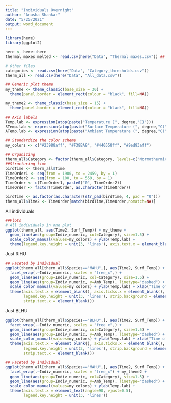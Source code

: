 ```yaml
---
title: "Individuals Overnight"
author: "Anusha Shankar"
date: "5/25/2021"
output: word_document
---
```


```r
library(here)
library(ggplot2)

here <- here::here
thermal_maxes_melted <- read.csv(here("Data", "Thermal_maxes.csv")) ## Raw temperatures

# Other files
categories <- read.csv(here("Data", "Category_thresholds.csv"))
therm_all <- read.csv(here("Data", "All_data.csv"))

## Generic plot theme
my_theme <- theme_classic(base_size = 30) + 
  theme(panel.border = element_rect(colour = "black", fill=NA))

my_theme2 <- theme_classic(base_size = 15) + 
  theme(panel.border = element_rect(colour = "black", fill=NA))

## Axis labels
Temp.lab <- expression(atop(paste("Temperature (", degree,"C)")))
STemp.lab <- expression(atop(paste("Surface Temperature (", degree,"C)")))
ATemp.lab <- expression(atop(paste("Ambient Temperature (", degree,"C)")))

## Standardize the color scheme
my_colors <- c("#23988aff", "#F38BA8", "#440558ff", "#9ed93aff")

## Organizing
therm_all$Category <- factor(therm_all$Category, levels=c("Normothermic", "Shallow Torpor", "Transition", "Deep Torpor"))
##Structuring time
birdTime <- therm_all$Time
TimeOrder1 <- seq(from = 1900, to = 2459, by = 1)
TimeOrder2 <- seq(from = 100, to = 559, by = 1)
TimeOrder <- c(TimeOrder1, paste0("0", TimeOrder2))
TimeOrder <- factor(TimeOrder, as.character(TimeOrder))

birdTime <- as.factor(as.character(str_pad(birdTime, 4, pad = "0")))
therm_all$Time2 <- TimeOrder[match(birdTime,TimeOrder,nomatch=NA)]

```

All individuals
```r
##Plots
# All individuals in one plot
ggplot(therm_all, aes(Time2, Surf_Temp)) + my_theme +
  geom_line(aes(group=Indiv_numeric, col=Category), size=1.5) +
  scale_color_manual(values=my_colors) + ylab(Temp.lab) +
  theme(legend.key.height = unit(3, 'lines'), axis.text.x = element_blank())
```

Just RIHU
```r
## Faceted by individual
ggplot(therm_all[therm_all$Species=="MAHU",], aes(Time2, Surf_Temp)) + my_theme +
  facet_wrap(.~Indiv_numeric, scales = "free_x",) + 
  geom_line(aes(group=Indiv_numeric, col=Category), size=1.5) +
  geom_line(aes(group=Indiv_numeric, y=Amb_Temp), linetype="dashed") +
  scale_color_manual(values=my_colors) + ylab(Temp.lab) + xlab("Time of night") +
  theme(axis.text.x = element_blank(), axis.ticks.x = element_blank(),
        legend.key.height = unit(3, 'lines'), strip.background = element_blank(),
        strip.text.x = element_blank())
```

Just BLHU
```r
ggplot(therm_all[therm_all$Species=="BLHU",], aes(Time2, Surf_Temp)) + my_theme +
  facet_wrap(.~Indiv_numeric, scales = "free_x",) + 
  geom_line(aes(group=Indiv_numeric, col=Category), size=1.5) +
  geom_line(aes(group=Indiv_numeric, y=Amb_Temp), linetype="dashed") +
  scale_color_manual(values=my_colors) + ylab(Temp.lab) + xlab("Time of night") +
  theme(axis.text.x = element_blank(), axis.ticks.x = element_blank(),
        legend.key.height = unit(3, 'lines'), strip.background = element_blank(),
        strip.text.x = element_blank())
```


```r
## Faceted by individual
ggplot(therm_all[therm_all$Species=="MAHU",], aes(Time2, Surf_Temp)) + 
  facet_wrap(.~Indiv_numeric, scales = "free_x") + my_theme2 +
  geom_line(aes(group=Indiv_numeric, col=Category), size=1.5) +
  geom_line(aes(group=Indiv_numeric, y=Amb_Temp), linetype="dashed") +
  scale_color_manual(values=my_colors) + ylab(Temp.lab) +
  theme(axis.text.x = element_text(angle=90, vjust=0.5),
        legend.key.height = unit(3, 'lines'))
```